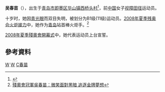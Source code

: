 {{Infobox Paralympic
|项目=田径
|a1=2004年夏季
|b1=1
|c1=女子200米T11级
|a2=2004年夏季
|b2=2
|c2=女子100米T11级
|a3=2008年夏季
|b3=1
|c3=女子100米T11级
|a4=2008年夏季
|b4=2
|c4=女子200米T11级
}}

'''吴春苗'''（{{bd|1984年||catIdx=W}}），出生于[[青岛市|青岛市]][[即墨区|即墨区]][[华山镇_(青岛市)|华山镇]][[西桥头村|西桥头村]]<ref>{{cite web|url=http://www.qingdaonews.com/gb/content/2008-09/07/content_7915802.htm|title=青岛盲人姑娘吴春苗：开幕式代表运动员宣誓|publisher=青岛新闻网，来源：青岛日报|author=记者：李强|date=2008-09-07|accessdate=2012-06-17|language=Zh-hans|archive-date=2016-03-04|archive-url=https://web.archive.org/web/20160304070617/http://www.qingdaonews.com/gb/content/2008-09/07/content_7915802.htm|dead-url=no}}</ref>，前[[中国|中国]]女子[[视觉障碍|视障]][[田径|田径]]运动员。

十岁时，她因[[青光眼|青光眼]]而双目失明，被划分为B1级(11级)运动员。[[2008年夏季残奥会火炬接力|2008年夏季残奥会火炬接力]]中，她作为[[青岛|青岛]]站首棒火炬手。<ref>[http://news.xinhuanet.com/sports/2008-09/02/content_9755908.htm 殘奧會冠軍吳春苗：微笑面對黑暗 追逐金牌夢想]</ref>

[[2008年夏季殘奧會開幕式|2008年夏季殘奧會開幕式]]中，她代表运动员上台宣誓。

==參考資料==
<div class="references-small">
<references />
</div>

{{China-sport-bio-stub}}

[[Category:中國傷健運動員|W]]
[[Category:青岛籍运动员|W]]
[[Category:吴姓|C春苗]]